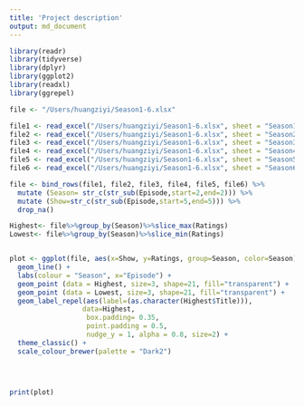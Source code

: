 ```yaml
---
title: 'Project description'
output: md_document
---
```

```r
library(readr)
library(tidyverse)
library(dplyr)
library(ggplot2)
library(readxl)
library(ggrepel)

file <- "/Users/huangziyi/Season1-6.xlsx"

file1 <- read_excel("/Users/huangziyi/Season1-6.xlsx", sheet = "Season1") %>% select("Episode", "Ratings", "Title")
file2 <- read_excel("/Users/huangziyi/Season1-6.xlsx", sheet = "Season2") %>%select("Episode", "Ratings", "Title")
file3 <- read_excel("/Users/huangziyi/Season1-6.xlsx", sheet = "Season3") %>% select("Episode", "Ratings", "Title")
file4 <- read_excel("/Users/huangziyi/Season1-6.xlsx", sheet = "Season4") %>%select("Episode", "Ratings", "Title")
file5 <- read_excel("/Users/huangziyi/Season1-6.xlsx", sheet = "Season5") %>%select("Episode", "Ratings", "Title")
file6 <- read_excel("/Users/huangziyi/Season1-6.xlsx", sheet = "Season6") %>% select("Episode", "Ratings", "Title")

file <- bind_rows(file1, file2, file3, file4, file5, file6) %>%
  mutate (Season= str_c(str_sub(Episode,start=2,end=2))) %>%
  mutate (Show=str_c(str_sub(Episode,start=5,end=5))) %>%
  drop_na()

Highest<- file%>%group_by(Season)%>%slice_max(Ratings)
Lowest<- file%>%group_by(Season)%>%slice_min(Ratings)


plot <- ggplot(file, aes(x=Show, y=Ratings, group=Season, color=Season))+
  geom_line() +
  labs(colour = "Season", x="Episode") +
  geom_point (data = Highest, size=3, shape=21, fill="transparent") +
  geom_point (data = Lowest, size=3, shape=21, fill="transparent") +
  geom_label_repel(aes(label=(as.character(Highest$Title))),
                  data=Highest,
                   box.padding= 0.35, 
                   point.padding = 0.5,
                   nudge_y = 1, alpha = 0.8, size=2) +
  theme_classic() +
  scale_colour_brewer(palette = "Dark2")
                 



print(plot)
```
